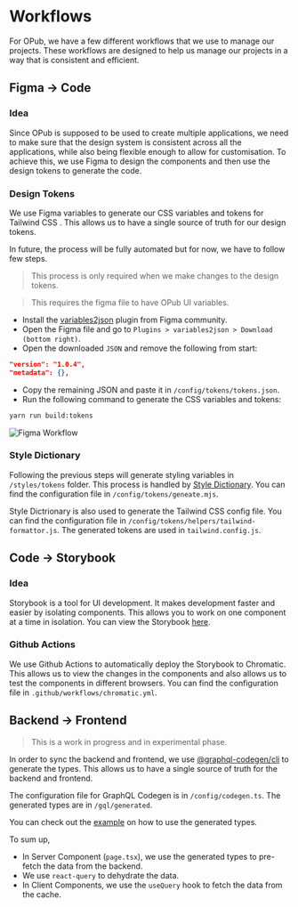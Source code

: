 # Workflows

For OPub, we have a few different workflows that we use to manage our projects. These workflows are designed to help us manage our projects in a way that is consistent and efficient.

## Figma -> Code

### Idea

Since OPub is supposed to be used to create multiple applications, we need to make sure that the design system is consistent across all the applications, while also being flexible enough to allow for customisation. To achieve this, we use Figma to design the components and then use the design tokens to generate the code.

### Design Tokens

We use Figma variables to generate our CSS variables and tokens for Tailwind CSS . This allows us to have a single source of truth for our design tokens.

In future, the process will be fully automated but for now, we have to follow few steps.

> This process is only required when we make changes to the design tokens.

> This requires the figma file to have OPub UI variables.

- Install the [variables2json](https://www.figma.com/community/plugin/1253571037276959291) plugin from Figma community.
- Open the Figma file and go to `Plugins > variables2json > Download (bottom right)`.
- Open the downloaded `JSON` and remove the following from start:

```json
"version": "1.0.4",
"metadata": {},
```

- Copy the remaining JSON and paste it in `/config/tokens/tokens.json`.
- Run the following command to generate the CSS variables and tokens:

```bash
yarn run build:tokens
```

![Figma Workflow](../../public/assets/figma_workflow.png)

### Style Dictionary

Following the previous steps will generate styling variables in `/styles/tokens` folder. This process is handled by [Style Dictionary](https://amzn.github.io/style-dictionary/). You can find the configuration file in `/config/tokens/geneate.mjs`.

Style Dictrionary is also used to generate the Tailwind CSS config file. You can find the configuration file in `/config/tokens/helpers/tailwind-formattor.js`. The generated tokens are used in `tailwind.config.js`.

## Code -> Storybook

### Idea

Storybook is a tool for UI development. It makes development faster and easier by isolating components. This allows you to work on one component at a time in isolation. You can view the Storybook [here](https://main--64004009fa0a900a3197549c.chromatic.com/).

### Github Actions

We use Github Actions to automatically deploy the Storybook to Chromatic. This allows us to view the changes in the components and also allows us to test the components in different browsers. You can find the configuration file in `.github/workflows/chromatic.yml`.

## Backend -> Frontend

> This is a work in progress and in experimental phase.

In order to sync the backend and frontend, we use [@graphql-codegen/cli](https://the-guild.dev/graphql/codegen) to generate the types. This allows us to have a single source of truth for the backend and frontend.

The configuration file for GraphQL Codegen is in `/config/codegen.ts`. The generated types are in `/gql/generated`.

You can check out the [example](https://github.com/CivicDataLab/opub-mono/blob/main/apps/www/app/%5Blocale%5D/dashboard/dataset/page.tsx) on how to use the generated types.

To sum up,

- In Server Component (`page.tsx`), we use the generated types to pre-fetch the data from the backend.
- We use `react-query` to dehydrate the data.
- In Client Components, we use the `useQuery` hook to fetch the data from the cache.
